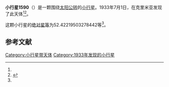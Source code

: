 {{Infobox planet
| bgcolour = #FFFFC0
| name = 1590 Tsiolkovskaja
| symbol = 
| image = 
| caption = 
| discovery = yes
| discovery_ref = 
| discoverer = {{link-en|格里·尼明|Grigory Neujmin}}
| discovery_site = [[克里米亚|克里米亚]] 
| discovered = 1933年7月1日
| designations = yes
| mp_name = 
| named_after = 
| alt_names = 1933 NA/ 1933 OU / 1936 HB / 1937 VE / 1940 RN / 1940 RX / 1943 OD / 1950 SF / A907 TB / A913 MC
| mp_category = [[主带小行星|主带小行星]]
| orbit_ref = <ref name="a">[http://ssd.jpl.nasa.gov/sbdb.cgi?sstr=1590 1590 Tsiolkovskaja] {{Wayback|url=http://ssd.jpl.nasa.gov/sbdb.cgi?sstr=1590 |date=20210902201809 }}，小行星數據庫瀏覽器（JPL Small-Body Database Browser）－[[美国国家航空航天局|美国国家航空航天局]]喷气推进实验室</ref>
| epoch = 2456400.5 (2013年4月18日更新)
| aphelion = {{convert|2.582073387552793|AU|km|3|abbr=on|lk=out}}
| perihelion = {{convert|1.878088930532166|AU|km|3|abbr=on}}
| semimajor = {{convert|2.230081159042479|AU|km|3|abbr=on}}
| eccentricity = 0.157838304
| period = 1216.408454 [[日|日]]<br />3.33[[儒略年|儒略年]]
| avg_speed = 
| inclination = 4.351076562073091
| asc_node = 226.6422224921456
| mean_anomaly = 
| arg_peri = 52.42219503278442
| satellites = 
| physical_characteristics = yes
| dimensions = 
| mass = 
| density = 
| surface_grav = 
| escape_velocity = 
| sidereal_day = 
| axial_tilt = 
| pole_ecliptic_lat = 
| pole_ecliptic_lon = 
| albedo = 
| temperatures= 
| temp_name1 = 
| mean_temp_1 = 
| max_temp_1 = 
| temp_name2 = 
| max_temp_2 = 
| spectral_type = 
| abs_magnitude = 52.42219503278442
}}

'''小行星1590'''（{{lang-en|1590 Tsiolkovskaja}}）是一颗围绕[[太阳|太阳]][[公转|公转]]的[[小行星|小行星]]。1933年7月1日，{{link-en|格里·尼明|Grigory Neujmin}}在克里米亚发现了此天体<ref name="a" /><ref>{{cite news|title=小行星列表|url=http://cfa-www.harvard.edu/iau/lists/NumberedMPs.txt|accessdate=2013-07-08|newspaper=哈佛大学|archive-date=2008-05-17|archive-url=https://web.archive.org/web/20080517010638/http://cfa-www.harvard.edu/iau/lists/NumberedMPs.txt|dead-url=no}}</ref>。

这颗小行星的[[绝对星等|绝对星等]]为52.42219503278442等<ref name="a" />。

==参考文献==
{{reflist}}
{{Minor Planet Number|[[小行星1589|小行星1589]]|[[小行星1591|小行星1591]]}}

{{小天体}}

[[Category:小行星带天体|Category:小行星带天体]]
[[Category:1933年发现的小行星|Category:1933年发现的小行星]]

{{asteroid-stub}}
